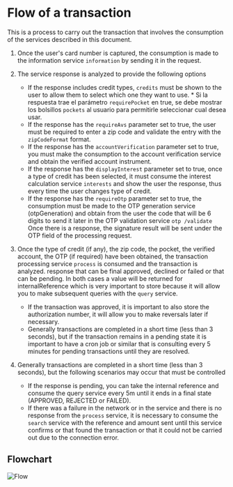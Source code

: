 # Flow of a transaction

This is a process to carry out the transaction that involves the consumption of the services described in this document.

1. Once the user's card number is captured, the consumption is made to the information service `information` by sending it in the request.

2. The service response is analyzed to provide the following options
    * If the response includes credit types, `credits` must be shown to the user to allow them to select which one they want to use.    * Si la respuesta trae el parámetro `requirePocket` en true, se debe mostrar los bolsillos `pockets` al usuario para permitirle seleccionar cual desea usar.
    * If the response has the `requireAvs` parameter set to true, the user must be required to enter a zip code and validate the entry with the `zipCodeFormat` format.
    * If the response has the `accountVerification` parameter set to true, you must make the consumption to the account verification service and obtain the verified account instrument.
    * If the response has the `displayInterest` parameter set to true, once a type of credit has been selected, it must consume the interest calculation service `interests` and show the user the response, thus every time the user changes type of credit.
    * If the response has the `requireOtp` parameter set to true, the consumption must be made to the OTP generation service (otpGeneration) and obtain from the user the code that will be 6 digits to send it later in the OTP validation service `otp /validate` Once there is a response, the signature result will be sent under the OTP field of the processing request.

3. Once the type of credit (if any), the zip code, the pocket, the verified account, the OTP (if required) have been obtained, the transaction processing service `process` is consumed and the transaction is analyzed. response that can be final approved, declined or failed or that can be pending. In both cases a value will be returned for internalReference which is very important to store because it will allow you to make subsequent queries with the `query` service.
    * If the transaction was approved, it is important to also store the authorization number, it will allow you to make reversals later if necessary.
    * Generally transactions are completed in a short time (less than 3 seconds), but if the transaction remains in a pending state it is important to have a cron job or similar that is consulting every 5 minutes for pending transactions until they are resolved.

4. Generally transactions are completed in a short time (less than 3 seconds), but the following scenarios may occur that must be controlled
    * If the response is pending, you can take the internal reference and consume the query service every 5m until it ends in a final state (APPROVED, REJECTED or FAILED).
    * If there was a failure in the network or in the service and there is no response from the `process` service, it is necessary to consume the `search` service with the reference and amount sent until this service confirms or that found the transaction or that it could not be carried out due to the connection error.

## Flowchart

![Flow](/TransactionFlow_en.png)